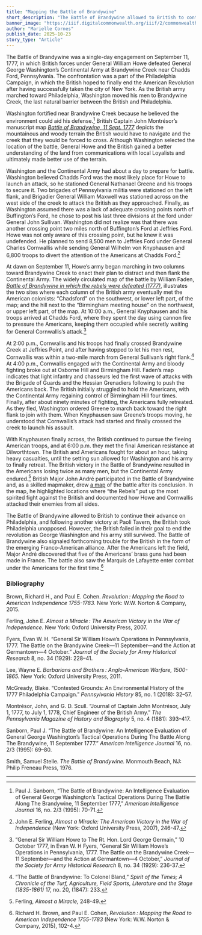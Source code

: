 ```yaml
---
title: "Mapping the Battle of Brandywine"
short_description: "The Battle of Brandywine allowed to British to continue their advance on Philadelphia, and following another victory at Paoli Tavern, the British took Philadelphia unopposed."
banner_image: "https://iiif.digitalcommonwealth.org/iiif/2/commonwealth:q524nb52x/2525,3120,3268,2633/full/0/default.jpg"
author: "Marielle Cornes"
publish_date: 2025-10-23
story_type: "Article"
---
```


The Battle of Brandywine was a single-day engagement on September 11, 1777, in which British forces under General William Howe defeated General George Washington’s Continental Army at Brandywine Creek near Chadds Ford, Pennsylvania. The confrontation was a part of the Philadelphia Campaign, in which the British hoped to finally end the American Revolution after having successfully taken the city of New York. As the British army marched toward Philadelphia, Washington moved his men to Brandywine Creek, the last natural barrier between the British and Philadelphia. 

Washington fortified near Brandywine Creek because he believed the environment could aid his defense.[^1]  British Captain John Montrésor’s manuscript map [*Battle of Brandywine, 11 Sept. 1777*](https://www.argomaps.org/maps/commonwealth:q524nd733/) depicts the mountainous and woody terrain the British would have to navigate and the creek that they would be forced to cross. Although Washington selected the location of the battle, General Howe and the British gained a better understanding of the land from communications with local Loyalists and ultimately made better use of the terrain.

<InlineMapViewer identifier="commonwealth__q524nd733" />

Washington and the Continental Army had about a day to prepare for battle. Washington believed Chadds Ford was the most likely place for Howe to launch an attack, so he stationed General Nathanael Greene and his troops to secure it. Two brigades of Pennsylvania militia were stationed on the left flank, and Brigadier General William Maxwell was stationed across on the west side of the creek to attack the British as they approached. Finally, as Washington assumed there was a lack of adequate crossing points north of Buffington’s Ford, he chose to post his last three divisions at the ford under General John Sullivan. Washington did not realize was that there was another crossing point two miles north of Buffington’s Ford at Jeffries Ford. Howe was not only aware of this crossing point, but he knew it was undefended. He planned to send 8,500 men to Jeffries Ford under General Charles Cornwallis while sending General Wilhelm von Knyphausen and 6,800 troops to divert the attention of the Americans at Chadds Ford.[^2]  

At dawn on September 11, Howe’s army began marching in two columns toward Brandywine Creek to enact their plan to distract and then flank the Continental Army. The widely circulated map of the battle by William Faden, [*Battle of Brandywine in which the rebels were defeated (1777)*](https://www.argomaps.org/maps/commonwealth:q524nb51n/), illustrates the two sites where each column of the British army eventually met the American colonists: “Chadsford” on the southwest, or lower left part, of the map; and the hill next to the “Birmingham meeting house” on the northwest, or upper left part, of the map. At 10:00 a.m., General Knyphausen and his troops arrived at Chadds Ford, where they spent the day using cannon fire to pressure the Americans, keeping them occupied while secretly waiting for General Cornwallis’s attack.[^3] 

<InlineMapViewer identifier="commonwealth__q524nb51n" />

At 2:00 p.m., Cornwallis and his troops had finally crossed Brandywine Creek at Jeffries Point, and after having stopped to let his men rest, Cornwallis was within a two-mile march from General Sullivan’s right flank.[^4]  At 4:00 p.m., Cornwallis engaged with the Continental Army and bloody fighting broke out at Osborne Hill and Birmingham Hill. Faden’s map indicates that light infantry and chasseurs led the first wave of attacks with the Brigade of Guards and the Hessian Grenadiers following to push the Americans back. The British initially struggled to hold the Americans, with the Continental Army regaining control of Birmingham Hill four times. Finally, after about ninety minutes of fighting, the Americans fully retreated. As they fled, Washington ordered Greene to march back toward the right flank to join with them. When Knyphausen saw Greene’s troops moving, he understood that Cornwallis’s attack had started and finally crossed the creek to launch his assault.  

With Knyphausen finally across, the British continued to pursue the fleeing American troops, and at 6:00 p.m. they met the final American resistance at Dilworthtown. The British and Americans fought for about an hour, taking heavy casualties, until the setting sun allowed for Washington and his army to finally retreat. The British victory in the Battle of Brandywine resulted in the Americans losing twice as many men, but the Continental Army endured.[^5] British Major John André participated in the Battle of Brandywine and, as a skilled mapmaker, drew [a map](https://hdl.huntington.org/digital/collection/p15150coll7/id/22288) of the battle after its conclusion. In the map, he highlighted locations where “the Rebels” put up the most spirited fight against the British and documented how Howe and Cornwallis attacked their enemies from all sides. 

The Battle of Brandywine allowed to British to continue their advance on Philadelphia, and following another victory at Paoli Tavern, the British took Philadelphia unopposed. However, the British failed in their goal to end the revolution as George Washington and his army still survived. The Battle of Brandywine also signaled forthcoming trouble for the British in the form of the emerging Franco-American alliance. After the Americans left the field, Major André discovered that five of the Americans’ brass guns had been made in France. The battle also saw the Marquis de Lafayette enter combat under the Americans for the first time.[^6]

[^1]: Paul J. Sanborn, “The Battle of Brandywine: An Intelligence Evaluation of General George Washington’s Tactical Operations During The Battle Along The Brandywine, 11 September 1777,” *American Intelligence Journal* 16, no. 2/3 (1995): 70-71.

[^2]: John E. Ferling, *Almost a Miracle: The American Victory in the War of Independence* (New York: Oxford University Press, 2007), 246-47.

[^3]: “General Sir William Howe to The Rt. Hon. Lord George Germain,” 10 October 1777, in Evan W. H Fyers, “General Sir William Howe’s Operations in Pennsylvania, 1777. The Battle on the Brandywine Creek—11 September—and the Action at Germantown—4 October,” *Journal of the Society for Army Historical Research* 8, no. 34 (1929): 236-37.

[^4]: “The Battle of Brandywine: To Colonel Bland,” *Spirit of the Times; A Chronicle of the Turf, Agriculture, Field Sports, Literature and the Stage (1835-1861)* 17, no. 20, (1847): 233.

[^5]: Ferling, *Almost a Miracle,* 248-49.

[^6]: Richard H. Brown, and Paul E. Cohen, *Revolution : Mapping the Road to American Independence 1755-1783* (New York: W.W. Norton & Company, 2015), 102-4.

### Bibliography

Brown, Richard H., and Paul E. Cohen. *Revolution : Mapping the Road to American Independence 1755-1783.* New York: W.W. Norton & Company, 2015.

Ferling, John E. *Almost a Miracle : The American Victory in the War of Independence.* New York: Oxford University Press, 2007. 

Fyers, Evan W. H. “General Sir William Howe’s Operations in Pennsylvania, 1777. The Battle on the Brandywine Creek—11 September—and the Action at Germantown—4 October.” *Journal of the Society for Army Historical Research* 8, no. 34 (1929): 228–41. 

Lee, Wayne E. *Barbarians and Brothers : Anglo-American Warfare, 1500-1865.* New York: Oxford University Press, 2011. 

McGready, Blake. “Contested Grounds: An Environmental History of the 1777 Philadelphia Campaign.” *Pennsylvania History* 85, no. 1 (2018): 32–57. 

Montrésor, John, and G. D. Scull. “Journal of Captain John Montrésor, July 1, 1777, to July 1, 1778, Chief Engineer of the British Army.” *The Pennsylvania Magazine of History and Biography* 5, no. 4 (1881): 393–417. 

Sanborn, Paul J. “The Battle of Brandywine: An Intelligence Evaluation of General George Washington’s Tactical Operations During The Battle Along The Brandywine, 11 September 1777.” *American Intelligence Journal* 16, no. 2/3 (1995): 69–80. 

Smith, Samuel Stelle. *The Battle of Brandywine.* Monmouth Beach, NJ: Philip Freneau Press, 1976.

***

